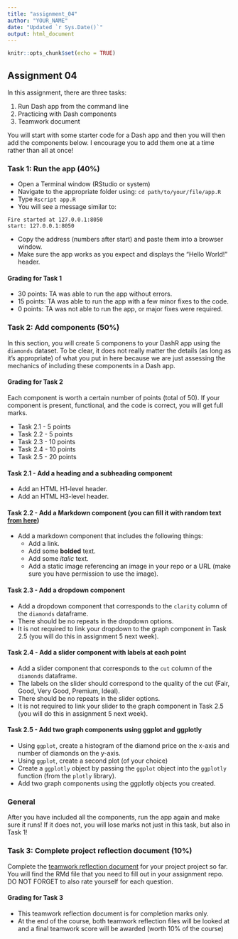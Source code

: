 ```yaml
---
title: "assignment_04"
author: "YOUR_NAME"
date: "Updated `r Sys.Date()`"
output: html_document
---
```


```r
knitr::opts_chunk$set(echo = TRUE)
```

## Assignment 04

In this assignment, there are three tasks:

1) Run Dash app from the command line
2) Practicing with Dash components
3) Teamwork document

You will start with some starter code for a Dash app and then you will then add the components below.
I encourage you to add them one at a time rather than all at once!

### Task 1: Run the app (40%)

- Open a Terminal window (RStudio or system)
- Navigate to the appropriate folder using: `cd path/to/your/file/app.R`
- Type `Rscript app.R`
- You will see a message similar to: 

```
Fire started at 127.0.0.1:8050
start: 127.0.0.1:8050
```
- Copy the address (numbers after start) and paste them into a browser window.
- Make sure the app works as you expect and displays the "Hello World!" header.

#### Grading for Task 1

- 30 points: TA was able to run the app without errors.
- 15 points: TA was able to run the app with a few minor fixes to the code.
- 0 points: TA was not able to run the app, or major fixes were required.

### Task 2: Add components (50%)

In this section, you will create 5 componens to your DashR app using the `diamonds` dataset.
To be clear, it does not really matter the details (as long as it's appropriate) of what you put in here because we are just assessing the mechanics of including these components in a Dash app.

#### Grading for Task 2

Each component is worth a certain number of points (total of 50).
If your component is present, functional, and the code is correct, you will get full marks.

- Task 2.1 - 5 points
- Task 2.2 - 5 points
- Task 2.3 - 10 points
- Task 2.4 - 10 points
- Task 2.5 - 20 points

#### Task 2.1 - Add a heading and a subheading component

- Add an HTML H1-level header.
- Add an HTML H3-level header.

#### Task 2.2 - Add a Markdown component (you can fill it with random text [from here](https://www.lipsum.com))

- Add a markdown component that includes the following things:
  - Add a link.
  - Add some **bolded** text.
  - Add some _italic_ text.
  - Add a static image referencing an image in your repo or a URL (make sure you have permission to use the image).

#### Task 2.3 - Add a dropdown component

- Add a dropdown component that corresponds to the `clarity` column of the `diamonds` dataframe.
- There should be no repeats in the dropdown options.
- It is not required to link your dropdown to the graph component in Task 2.5 (you will do this in assignment 5 next week).

#### Task 2.4 - Add a slider component with labels at each point 

- Add a slider component that corresponds to the `cut` column of the `diamonds` dataframe.
- The labels on the slider should correspond to the quality of the cut (Fair, Good, Very Good, Premium, Ideal).
- There should be no repeats in the slider options.
- It is not required to link your slider to the graph component in Task 2.5 (you will do this in assignment 5 next week).

#### Task 2.5 - Add two graph components using ggplot and ggplotly

- Using `ggplot`, create a histogram of the diamond price on the x-axis and number of diamonds on the y-axis.
- Using `ggplot`, create a second plot (of your choice)
- Create a `ggplotly` object by passing the `ggplot` object into the `ggplotly` function (from the `plotly` library).
- Add two graph components using the ggplotly objects you created.

### General

After you have included all the components, run the app again and make sure it runs!
If it does not, you will lose marks not just in this task, but also in Task 1!

### Task 3: Complete project reflection document (10%)

Complete the [teamwork reflection document](https://stat545.stat.ubc.ca/evaluation/teamwork/) for your project project so far.
You will find the RMd file that you need to fill out in your assignment repo.
DO NOT FORGET to also rate yourself for each question.

#### Grading for Task 3

- This teamwork reflection document is for completion marks only.
- At the end of the course, both teamwork reflection files will be looked at and a final teamwork score will be awarded (worth 10% of the course)
